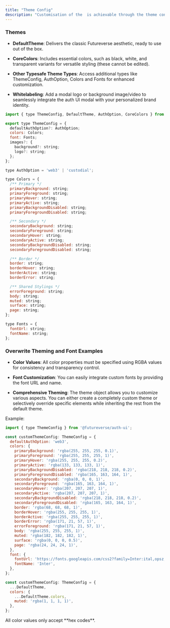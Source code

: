 ```yaml
---
title: "Theme Config"
description: "Customisation of the  is achievable through the theme config."
---
```


### **Themes**

* **DefaultTheme**: Delivers the classic Futureverse aesthetic, ready to use out of the box.

* **CoreColors**: Includes essential colors, such as black, white, and transparent variants for versatile styling (these cannot be edited).

* **Other Typesafe Theme Types**: Access additional types like ThemeConfig, AuthOption, Colors and Fonts for enhanced customization.

* **Whitelabeling**: Add a modal logo or background image/video to seamlessly integrate the auth UI modal with your personalized brand identity.

```js
import { type ThemeConfig, DefaultTheme, AuthOption, CoreColors } from '@futureverse/auth-ui';
```

```js
export type ThemeConfig = {
  defaultAuthOption?: AuthOption;
  colors: Colors;
  font: Fonts;
  images?: {
    background?: string;
    logo?: string;
  };
};
```

```js
type AuthOption = 'web3' | 'custodial';

type Colors = {
  /** Primary */
  primaryBackground: string;
  primaryForeground: string;
  primaryHover: string;
  primaryActive: string;
  primaryBackgroundDisabled: string;
  primaryForegroundDisabled: string;

  /** Secondary */
  secondaryBackground: string;
  secondaryForeground: string;
  secondaryHover: string;
  secondaryActive: string;
  secondaryBackgroundDisabled: string;
  secondaryForegroundDisabled: string;

  /** Border */
  border: string;
  borderHover: string;
  borderActive: string;
  borderError: string;

  /** Shared Stylings */
  errorForeground: string;
  body: string;
  muted: string;
  surface: string;
  page: string;
};

type Fonts = {
  fontUrl: string;
  fontName: string;
};
```

### **Overwrite Theming and Font Examples**

* **Color Values**: All color properties must be specified using RGBA values for consistency and transparency control.

* **Font Customization**: You can easily integrate custom fonts by providing the font URL and name.

* **Comprehensive Theming**: The theme object allows you to customize various aspects. You can either create a completely custom theme or selectively override specific elements while inheriting the rest from the default theme.

Example:

```js
import { type ThemeConfig } from '@futureverse/auth-ui';

const customThemeConfig: ThemeConfig = {
  defaultAuthOption: 'web3',
  colors: {
    primaryBackground: 'rgba(255, 255, 255, 0.1)',
    primaryForeground: 'rgba(255, 255, 255, 1)',
    primaryHover: 'rgba(255, 255, 255, 0.2)',
    primaryActive: 'rgba(133, 133, 133, 1)',
    primaryBackgroundDisabled: 'rgba(218, 218, 218, 0.2)',
    primaryForegroundDisabled: 'rgba(165, 163, 164, 1)',
    secondaryBackground: 'rgba(0, 0, 0, 1)',
    secondaryForeground: 'rgba(165, 163, 164, 1)',
    secondaryHover: 'rgba(207, 207, 207, 1)',
    secondaryActive: 'rgba(207, 207, 207, 1)',
    secondaryBackgroundDisabled: 'rgba(218, 218, 218, 0.2)',
    secondaryForegroundDisabled: 'rgba(165, 163, 164, 1)',
    border: 'rgba(68, 68, 68, 1)',
    borderHover: 'rgba(255, 255, 255, 1)',
    borderActive: 'rgba(255, 255, 255, 1)',
    borderError: 'rgba(171, 21, 57, 1)',
    errorForeground: 'rgba(171, 21, 57, 1)',
    body: 'rgba(255, 255, 255, 1)',
    muted: 'rgba(182, 182, 182, 1)',
    surface: 'rgba(0, 0, 0, 0.5)',
    page: 'rgba(24, 24, 24, 1)',
  },
  font: {
    fontUrl: 'https://fonts.googleapis.com/css2?family=Inter:ital,opsz,wght@0,14..32,100..900;1,14..32,100..900&display=swap',
    fontName: 'Inter',
  },
};
```

```js
const customThemeConfig: ThemeConfig = {
  ...DefaultTheme,
  colors: {
    ...DefaultTheme.colors,
    muted: 'rgba(1, 1, 1, 1)',
  },
};
```

<Warning>
  All color values only accept **hex codes**.
</Warning>
